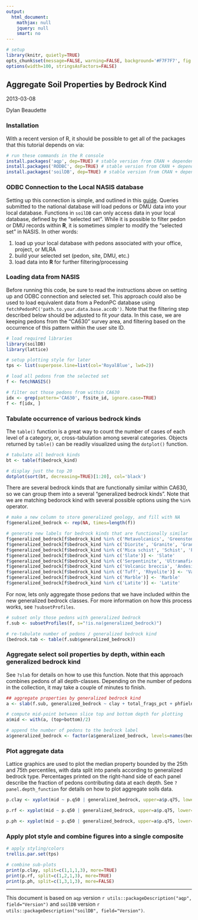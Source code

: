 ```yaml
---
output:
  html_document:
    mathjax: null
    jquery: null
    smart: no
---
```


```r
# setup
library(knitr, quietly=TRUE)
opts_chunk$set(message=FALSE, warning=FALSE, background='#F7F7F7', fig.align='center', fig.retina=1, dev='png', tidy=FALSE, verbose=FALSE)
options(width=100, stringsAsFactors=FALSE)
```

## Aggregate Soil Properties by Bedrock Kind
2013-03-08

Dylan Beaudette



### Installation
With a recent version of R, it should be possible to get all of the packages that this tutorial depends on via:
```r
# run these commands in the R console
install.packages('aqp', dep=TRUE) # stable version from CRAN + dependencies
install.packages('RODBC', dep=TRUE) # stable version from CRAN + dependencies
install.packages('soilDB', dep=TRUE) # stable version from CRAN + dependencies
```

### ODBC Connection to the Local NASIS database
Setting up this connection is simple, and outlined in this [guide](http://ncss-tech.github.io/AQP/soilDB/setup_local_nasis.html). Queries submitted to the national database will load pedons or DMU data into your local database. Functions in `soilDB` can only access data in your local database, defined by the "selected set". While it is possible to filter pedon or DMU records within **R**, it is sometimes simpler to modify the "selected set" in NASIS. In other words:

  1. load up your local database with pedons associated with your office, project, or MLRA
  2. build your selected set (pedon, site, DMU, etc.)
  3. load data into **R** for further filtering/processing
  

### Loading data from NASIS

Before running this code, be sure to read the instructions above on setting up and ODBC connection and selected set. This approach could also be used to load equivalent data from a PedonPC database using `fetchPedonPC('path.to.your.data.base.accdb')`. Note that the filtering step described below should be adjusted to fit *your* data. In this case, we are keeping pedons from the "CA630" survey area, and filtering based on the occurrence of this pattern within the user site ID.
```r
# load required libraries
library(soilDB)
library(lattice)

# setup plotting style for later
tps <- list(superpose.line=list(col='RoyalBlue', lwd=2))

# load all pedons from the selected set
f <- fetchNASIS()

# filter out those pedons from within CA630
idx <- grep(pattern='CA630', f$site_id, ignore.case=TRUE)
f <- f[idx, ]
```


### Tabulate occurrence of various bedrock kinds

The `table()` function is a great way to count the number of cases of each level of a category, or, cross-tabulation among several categories. Objects returned by `table()` can be readily visualized using the `dotplot()` function.
```r
# tabulate all bedrock kinds
bt <- table(f$bedrock_kind)

# display just the top 20
dotplot(sort(bt, decreasing=TRUE)[1:20], col='black')
```

There are several bedrock kinds that are functionally similar within CA630, so we can group them into a several "generalized bedrock kinds". Note that we are matching bedorock kind with several possible options using the `%in%` operator.
```r
# make a new column to store generalized geology, and fill with NA
f$generalized_bedrock <- rep(NA, times=length(f))

# generate new labels for bedrock kinds that are functionally similar
f$generalized_bedrock[f$bedrock_kind %in% c('Metavolcanics', 'Greenstone')] <- 'Metavolcanics'
f$generalized_bedrock[f$bedrock_kind %in% c('Diorite', 'Granite', 'Granodiorite', 'Granitoid')] <- 'Granite'
f$generalized_bedrock[f$bedrock_kind %in% c('Mica schist', 'Schist', 'Phyllite', 'Metasedimentary rock')] <- 'Metasedimentary'
f$generalized_bedrock[f$bedrock_kind %in% c('Slate')] <- 'Slate'
f$generalized_bedrock[f$bedrock_kind %in% c('Serpentinite', 'Ultramafic rock')] <- 'Serpentinite / U.M.'
f$generalized_bedrock[f$bedrock_kind %in% c('Volcanic breccia', 'Andesite')] <- 'Mehrten Fm.'
f$generalized_bedrock[f$bedrock_kind %in% c('Tuff', 'Rhyolite')] <- 'Valley Springs Fm.'
f$generalized_bedrock[f$bedrock_kind %in% c('Marble')] <- 'Marble'
f$generalized_bedrock[f$bedrock_kind %in% c('Latite')] <- 'Latite'
```


For now, lets only aggregate those pedons that we have included within the new generalized bedrock classes. For more information on how this process works, see `?subsetProfiles`.
```r
# subset only those pedons with generalized bedrock
f.sub <- subsetProfiles(f, s="!is.na(generalized_bedrock)")

# re-tabulate number of pedons / generalized bedrock kind
(bedrock.tab <- table(f.sub$generalized_bedrock))
```


### Aggregate select soil properties by depth, within each generalized bedrock kind

See `?slab` for details on how to use this function. Note that this approach combines pedons of all depth-classes. Depending on the number of pedons in the collection, it may take a couple of minutes to finish.
```r
## aggregate properties by generalized bedrock kind
a <- slab(f.sub, generalized_bedrock ~ clay + total_frags_pct + phfield, strict=TRUE)

# compute mid-point between slice top and bottom depth for plotting
a$mid <- with(a, (top+bottom)/2)

# append the number of pedons to the bedrock label
a$generalized_bedrock <- factor(a$generalized_bedrock, levels=names(bedrock.tab), labels=paste(names(bedrock.tab), ' (', bedrock.tab, ')', sep=''))
```


### Plot aggregate data

Lattice graphics are used to plot the median property bounded by the 25th and 75th percentiles, with data split into panels according to generalized bedrock type. Percentages printed on the right-hand side of each panel describe the fraction of pedons contributing data at each depth. See `?panel.depth_function` for details on how to plot aggregate soils data.
```r
p.clay <- xyplot(mid ~ p.q50 | generalized_bedrock, upper=a$p.q75, lower=a$p.q25, data=a, ylim=c(180,-5), ylab='Depth (cm)', xlab='% Clay', strip=strip.custom(bg='yellow'), as.table=TRUE, panel=panel.depth_function, prepanel=prepanel.depth_function, scales=list(y=list(tick.number=7, alternating=3), x=list(alternating=1)), subset=variable == 'clay', layout=c(9,1), cf=a$contributing_fraction, sync.colors=TRUE, alpha=0.33)

p.rf <- xyplot(mid ~ p.q50 | generalized_bedrock, upper=a$p.q75, lower=a$p.q25, data=a, ylim=c(180,-5), ylab='Depth (cm)', xlab='% Frags', strip=strip.custom(bg='yellow'), as.table=TRUE, panel=panel.depth_function, prepanel=prepanel.depth_function, scales=list(y=list(tick.number=7, alternating=3), x=list(alternating=1)), subset=variable == 'total_frags_pct', layout=c(9,1), cf=a$contributing_fraction, sync.colors=TRUE, alpha=0.33)

p.ph <- xyplot(mid ~ p.q50 | generalized_bedrock, upper=a$p.q75, lower=a$p.q25, data=a, ylim=c(180,-5), ylab='Depth (cm)', xlab='pH', strip=strip.custom(bg='yellow'), as.table=TRUE, panel=panel.depth_function, prepanel=prepanel.depth_function, scales=list(y=list(tick.number=7, alternating=3), x=list(alternating=1)), subset=variable == 'phfield', layout=c(9,1), cf=a$contributing_fraction, sync.colors=TRUE, alpha=0.33)
```


### Apply plot style and combine figures into a single composite
```r
# apply styling/colors
trellis.par.set(tps)

# combine sub-plots
print(p.clay, split=c(1,1,1,3), more=TRUE)
print(p.rf, split=c(1,2,1,3), more=TRUE)
print(p.ph, split=c(1,3,1,3), more=FALSE)
```


----------------------------
This document is based on `aqp` version `r utils::packageDescription("aqp", field="Version")` and `soilDB` version `r utils::packageDescription("soilDB", field="Version")`.
